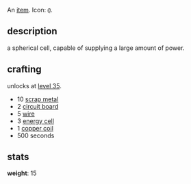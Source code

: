 An [[items|item]]. Icon: <code><nowiki>@</nowiki></code>.

== description ==

a spherical cell, capable of supplying a large amount of power.

== crafting ==

unlocks at [[level 35]].

* 10 [[scrap metal]]
* 2 [[circuit board]]
* 5 [[wire]]
* 3 [[energy cell]]
* 1 [[copper coil]]
* 500 seconds

== stats ==

'''weight''': 15